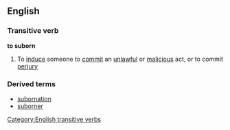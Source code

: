 ==English==
===Transitive verb===
'''to suborn'''
#To [[induce]] someone to [[commit]] an [[unlawful]] or [[malicious]] act, or to commit [[perjury]]
===Derived terms===
*[[subornation]]
*[[suborner]]
[[Category:English transitive verbs]]